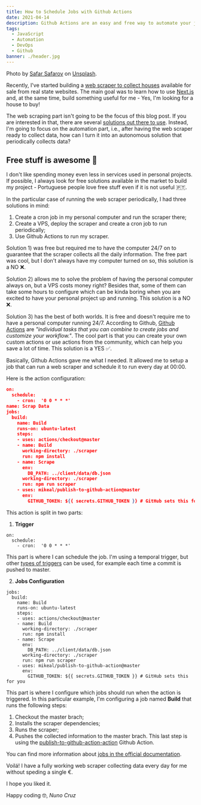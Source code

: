 ```yaml
---
title: How to Schedule Jobs with Github Actions
date: 2021-04-14
description: Github Actions are an easy and free way to automate your jobs.
tags:
  - JavaScript
  - Automation
  - DevOps
  - Github
banner: ./header.jpg
---
```


Photo by [Safar Safarov](https://unsplash.com/@codestorm?utm_source=unsplash&utm_medium=referral&utm_content=creditCopyText) on [Unsplash](https://unsplash.com/s/photos/coding?utm_source=unsplash&utm_medium=referral&utm_content=creditCopyText).
  
Recently, I've started building a [web scraper to collect houses](https://github.com/nancruz/house-scraper) available for sale from real state websites. The main goal was to learn how to use [Next.js](https://nextjs.org/) and, at the same time, build something useful for me - Yes, I'm looking for a house to buy!

The web scraping part isn't going to be the focus of this blog post. If you are interested in that, there are several [solutions out there to use](https://www.twilio.com/blog/4-tools-for-web-scraping-in-node-js).
Instead, I'm going to focus on the automation part, i.e., after having the web scraper ready to collect data, how can I turn it into an autonomous solution that periodically collects data?

## Free stuff is awesome 🎉
I don't like spending money even less in services used in personal projects. If possible, I always look for free solutions available in the market to build my project - Portuguese people love free stuff even if it is not useful 🇵🇹.

In the particular case of running the web scraper periodically, I had three solutions in mind:

1. Create a cron job in my personal computer and run the scraper there;
2. Create a VPS, deploy the scraper and create a cron job to run periodically;
3. Use Github Actions to run my scraper.

Solution 1) was free but required me to have the computer 24/7 on to guarantee that the scraper collects all the daily information. The free part was cool, but I don't always have my computer turned on so, this solution is a NO ❌.

Solution 2) allows me to solve the problem of having the personal computer always on, but a VPS costs money right? Besides that, some of them can take some hours to configure which can be kinda boring when you are excited to have your personal project up and running. This solution is a NO ❌.

Solution 3) has the best of both worlds. It is free and doesn't require me to have a personal computer running 24/7. According to Github, [Github Actions](https://github.com/features/actions) are _"individual tasks that you can combine to create jobs and customize your workflow."_. The cool part is that you can create your own custom actions or use actions from the community, which can help you save a lot of time. This solution is a YES ✅.

Basically, Github Actions gave me what I needed. It allowed me to setup a job that can run a web scraper and schedule it to run every day at 00:00.

Here is the action configuration:

```json
on:
  schedule:
    - cron:  '0 0 * * *'
name: Scrap Data
jobs:
  build:
    name: Build
    runs-on: ubuntu-latest
    steps:
    - uses: actions/checkout@master
    - name: Build
      working-directory: ./scraper
      run: npm install
    - name: Scrape
      env:
        DB_PATH: ../client/data/db.json
      working-directory: ./scraper
      run: npm run scraper
    - uses: mikeal/publish-to-github-action@master
      env:
        GITHUB_TOKEN: ${{ secrets.GITHUB_TOKEN }} # GitHub sets this for you
```

This action is split in two parts:
1. __Trigger__
```
on:
  schedule:
    - cron:  '0 0 * * *'
```

This part is where I can schedule the job. I'm using a temporal trigger, but other [types of triggers](https://docs.github.com/en/actions/reference/events-that-trigger-workflows#webhook-events) can be used, for example each time a commit is pushed to master.

2. __Jobs Configuration__
```
jobs:
  build:
    name: Build
    runs-on: ubuntu-latest
    steps:
    - uses: actions/checkout@master
    - name: Build
      working-directory: ./scraper
      run: npm install
    - name: Scrape
      env:
        DB_PATH: ../client/data/db.json
      working-directory: ./scraper
      run: npm run scraper
    - uses: mikeal/publish-to-github-action@master
      env:
        GITHUB_TOKEN: ${{ secrets.GITHUB_TOKEN }} # GitHub sets this for you
```
This part is where I configure which jobs should run when the action is triggered. In this particular example, I'm configuring a job named __Build__ that runs the following steps:
1. Checkout the master brach;
2. Installs the scraper dependencies;
3. Runs the scraper;
4. Pushes the collected information to the master brach.
This last step is using the [publish-to-github-action-action](https://github.com/mikeal/publish-to-github-action) Github Action.

You can find more information about [jobs in the official documentation](https://docs.github.com/en/actions/reference/workflow-syntax-for-github-actions#jobs).

Voilá! I have a fully working web scraper collecting data every day for me without speding a single €.

I hope you liked it.

Happy coding 🤓,
_Nuno Cruz_
